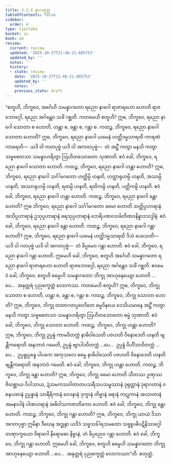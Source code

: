 ```yaml
---
title: 3.2.4 နာဂသုတ္တ
tableOfContents: false
sidebar:
  order: 4
type: tipitaka
basket: su
book: a4
review:
  current: review
  updated: '2025-10-27T21:48:21.605753'
  updated_by: ''
  notes: ''
  history:
  - state: review
    date: '2025-10-27T21:48:21.605753'
    updated_by: ''
    notes: ''
    previous_state: draft
---
```



<ReviewStatus review={frontmatter.review} showDetails={true} />

<HypothesisAnnotation frontmatter={frontmatter} />

<DynamicBreadcrumb />

<Division number="114" book="a4" e="ch" v="15" p="431">

<Paragraph number="751" book="a4">
“စတူဟိ, ဘိက္ခဝေ, အင်္ဂေဟိ သမန္နာဂတော ရညော နာဂေါ ရာဇာရဟော ဟောတိ ရာဇဘောဂ္ဂေါ, ရညော အင်္ဂန္တေဝ သင်္ခံ ဂစ္ဆတိ. ကတမေဟိ စတူဟိ? ဣဓ, ဘိက္ခဝေ, ရညော နာဂေါ သောတာ စ ဟောတိ, ဟန္တာ စ, ခန္တာ စ, ဂန္တာ စ.
</Paragraph>

<Paragraph number="752" book="a4">
ကထဉ္စ, ဘိက္ခဝေ, ရညော နာဂေါ သောတာ ဟောတိ? ဣဓ, ဘိက္ခဝေ, ရညော နာဂေါ ယမေနံ ဟတ္ထိဒမ္မသာရထိ ကာရဏံ ကာရေတိ—  ယဒိ ဝါ ကတပုဗ္ဗံ ယဒိ ဝါ အကတပုဗ္ဗံ—  တံ အဋ္ဌိံ ကတွာ မနသိ ကတွာ သဗ္ဗစေတသာ သမန္နာဟရိတွာ ဩဟိတသောတော သုဏာတိ. ဧဝံ ခေါ, ဘိက္ခဝေ, ရညော နာဂေါ သောတာ ဟောတိ.
</Paragraph>

<Paragraph number="753" book="a4">
ကထဉ္စ, ဘိက္ခဝေ, ရညော နာဂေါ ဟန္တာ ဟောတိ? ဣဓ, ဘိက္ခဝေ, ရညော နာဂေါ သင်္ဂါမဂတော ဟတ္ထိမ္ပိ ဟနတိ, ဟတ္ထာရုဟမ္ပိ ဟနတိ, အဿမ္ပိ ဟနတိ, အဿာရုဟမ္ပိ ဟနတိ, ရထမ္ပိ ဟနတိ, ရထိကမ္ပိ ဟနတိ, ပတ္တိကမ္ပိ ဟနတိ. ဧဝံ ခေါ, ဘိက္ခဝေ, ရညော နာဂေါ ဟန္တာ ဟောတိ.
</Paragraph>

<Paragraph number="754" book="a4">
ကထဉ္စ, ဘိက္ခဝေ, ရညော နာဂေါ ခန္တာ ဟောတိ? ဣဓ ဘိက္ခဝေ, ရညော နာဂေါ သင်္ဂါမဂတော ခမော ဟောတိ သတ္တိပ္ပဟာရာနံ အသိပ္ပဟာရာနံ ဥသုပ္ပဟာရာနံ ဖရသုပ္ပဟာရာနံ ဘေရိပဏဝသင်္ခတိဏဝနိန္နာဒသဒ္ဒါနံ. ဧဝံ ခေါ, ဘိက္ခဝေ, ရညော နာဂေါ ခန္တာ ဟောတိ.
</Paragraph>

<Paragraph number="755" book="a4">
ကထဉ္စ, ဘိက္ခဝေ, ရညော နာဂေါ ဂန္တာ ဟောတိ? ဣဓ, ဘိက္ခဝေ, ရညော နာဂေါ ယမေနံ ဟတ္ထိဒမ္မသာရထိ ဒိသံ ပေသေတိ—  ယဒိ ဝါ ဂတပုဗ္ဗံ ယဒိ ဝါ အဂတပုဗ္ဗံ—  တံ ခိပ္ပမေဝ ဂန္တာ ဟောတိ. ဧဝံ ခေါ, ဘိက္ခဝေ, ရညော နာဂေါ ဂန္တာ ဟောတိ. ဣမေဟိ ခေါ, ဘိက္ခဝေ, စတူဟိ အင်္ဂေဟိ သမန္နာဂတော ရညော နာဂေါ ရာဇာရဟော ဟောတိ ရာဇဘောဂ္ဂေါ, ရညော အင်္ဂန္တေဝ သင်္ခံ ဂစ္ဆတိ.
</Paragraph>

<Paragraph number="756" book="a4">
ဧဝမေဝံ ခေါ, ဘိက္ခဝေ, စတူဟိ ဓမ္မေဟိ သမန္နာဂတော ဘိက္ခု အာဟုနေယျော ဟောတိ …ပေ…  အနုတ္တရံ ပုညက္ခေတ္တံ လောကဿ. ကတမေဟိ စတူဟိ? ဣဓ, ဘိက္ခဝေ, ဘိက္ခု သောတာ စ ဟောတိ, ဟန္တာ စ, ခန္တာ စ, ဂန္တာ စ.
</Paragraph>

<Paragraph number="757" book="a4">
ကထဉ္စ, ဘိက္ခဝေ, ဘိက္ခု သောတာ ဟောတိ? ဣဓ, ဘိက္ခဝေ, ဘိက္ခု တထာဂတပ္ပဝေဒိတေ ဓမ္မဝိနယေ ဒေသိယမာနေ အဋ္ဌိံ ကတွာ မနသိ ကတွာ သဗ္ဗစေတသာ သမန္နာဟရိတွာ ဩဟိတသောတော ဓမ္မံ သုဏာတိ. ဧဝံ ခေါ, ဘိက္ခဝေ, ဘိက္ခု သောတာ ဟောတိ.
</Paragraph>

<Paragraph number="758" book="a4">
ကထဉ္စ, ဘိက္ခဝေ, ဘိက္ခု ဟန္တာ ဟောတိ? ဣဓ, ဘိက္ခဝေ, ဘိက္ခု ဥပ္ပန္နံ ကာမဝိတက္ကံ နာဓိဝါသေတိ ပဇဟတိ ဝိနောဒေတိ ဟနတိ ဗျန္တီကရောတိ အနဘာဝံ ဂမေတိ, ဥပ္ပန္နံ ဗျာပါဒဝိတက္ကံ …ပေ…  ဥပ္ပန္နံ ဝိဟိံသာဝိတက္ကံ …ပေ…  ဥပ္ပန္နုပ္ပန္နေ ပါပကေ အကုသလေ ဓမ္မေ နာဓိဝါသေတိ ပဇဟတိ ဝိနောဒေတိ ဟနတိ ဗျန္တီကရောတိ အနဘာဝံ ဂမေတိ. ဧဝံ ခေါ, ဘိက္ခဝေ, ဘိက္ခု ဟန္တာ ဟောတိ.
</Paragraph>

<Paragraph number="759" book="a4">
ကထဉ္စ, ဘိက္ခဝေ, ဘိက္ခု ခန္တာ ဟောတိ? ဣဓ, ဘိက္ခဝေ, ဘိက္ခု ခမော ဟောတိ သီတဿ ဥဏှဿ ဇိဃစ္ဆာယ ပိပါသာယ, ဍံသမကသဝါတာတပသရီသပသမ္ဖဿာနံ ဒုရုတ္တာနံ ဒုရာဂတာနံ ဝစနပထာနံ ဥပ္ပန္နာနံ သာရီရိကာနံ ဝေဒနာနံ ဒုက္ခာနံ တိဗ္ဗာနံ ခရာနံ ကဋုကာနံ အသာတာနံ အမနာပါနံ ပါဏဟရာနံ အဓိဝါသကဇာတိကော ဟောတိ. ဧဝံ ခေါ, ဘိက္ခဝေ, ဘိက္ခု ခန္တာ ဟောတိ.
</Paragraph>

<Paragraph number="760" book="a4">
ကထဉ္စ, ဘိက္ခဝေ, ဘိက္ခု ဂန္တာ ဟောတိ? ဣဓ, ဘိက္ခဝေ, ဘိက္ခု ယာယံ ဒိသာ အဂတပုဗ္ဗာ ဣမိနာ ဒီဃေန အဒ္ဓုနာ ယဒိဒံ သဗ္ဗသင်္ခါရသမထော သဗ္ဗူပဓိပဋိနိဿဂ္ဂေါ တဏှာက္ခယော ဝိရာဂေါ နိရောဓော နိဗ္ဗာနံ, တံ ခိပ္ပညေဝ ဂန္တာ ဟောတိ. ဧဝံ ခေါ, ဘိက္ခဝေ, ဘိက္ခု ဂန္တာ ဟောတိ. ဣမေဟိ ခေါ, ဘိက္ခဝေ, စတူဟိ ဓမ္မေဟိ သမန္နာဂတော ဘိက္ခု အာဟုနေယျော ဟောတိ …ပေ…  အနုတ္တရံ ပုညက္ခေတ္တံ လောကဿာ”တိ.

</Paragraph>
</Division>

<Paragraph number="761" type="center" book="a4">
စတုတ္ထံ.
</Paragraph>